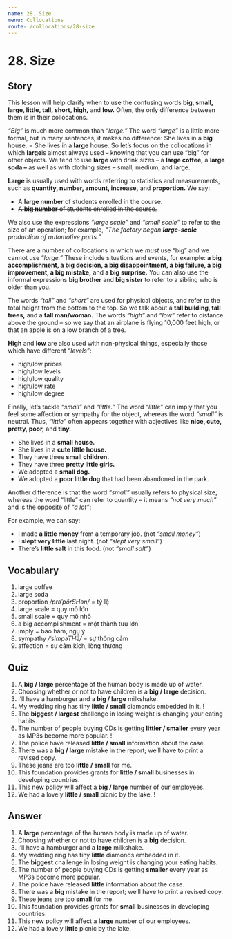 ```yaml
---
name: 28. Size
menu: Collocations
route: /collocations/28-size
---
```


# 28. Size

## Story

This lesson will help clarify when to use the confusing words **big, small, large, little, tall, short, high,** and **low.** Often, the only difference between them is in their collocations.

*“Big”* is much more common than *“large.”* The word *“large”* is a little more formal, but in many sentences, it makes no difference: She lives in a **big** house. = She lives in a **large** house. 
So let’s focus on the collocations in which **large**is almost always used – knowing that you can use “big” for other objects. We tend to use **large** with drink sizes – a **large coffee,** a **large soda –** as well as with clothing sizes – small, medium, and large. 

**Large** is usually used with words referring to statistics and measurements, such as **quantity, number, amount, increase,** and **proportion.** We say: 

* A **large number** of students enrolled in the course. 
* ~~A **big number** of students enrolled in the course.~~ 

We also use the expressions *“large scale”* and *“small scale”* to refer to the size of an operation; for example, *“The factory began **large-scale** production of automotive parts.”*

There are a number of collocations in which we *must* use “big” and we cannot use “*large.”* These include situations and events, for example: **a big accomplishment, a big decision, a big disappointment, a big failure, a big improvement, a big mistake,** and **a big surprise.** You can also use the informal expressions **big brother** and **big sister** to refer to a sibling who is older than you.

The words *“tall”* and *“short”* are used for physical objects, and refer to the total height from the bottom to the top. So we talk about a **tall building, tall trees,** and a **tall man/woman.** The words *“high”* and *“low”* refer to distance above the ground – so we say that an airplane is flying 10,000 feet high, or that an apple is on a low branch of a tree. 

**High** and **low** are also used with non-physical things, especially those which have different *“levels”*: 

* high/low prices 
* high/low levels 
* high/low quality 
* high/low rate 
* high/low degree 

Finally, let’s tackle *“small”* and *“little.”* The word *“little”* can imply that you feel some affection or sympathy for the object, whereas the word *“small”* is neutral. Thus, *“little”* often appears together with adjectives like **nice, cute, pretty, poor,** and **tiny.**

* She lives in a **small house.**
* She lives in a **cute little house.**
* They have three **small children.**
* They have three **pretty little girls.**
* We adopted a **small dog.**
* We adopted a **poor little dog** that had been abandoned in the park. 

Another difference is that the word *“small”* usually refers to physical size, whereas the word “little” can refer to quantity – it means *“not very much”* and is the opposite of *“a lot”*: 

For example, we can say:

* I made **a little money** from a temporary job. (not *“small money”*) 
* I **slept very little** last night. (not *“slept very small”*) 
* There’s **little salt** in this food. (not *“small salt”*) 

## Vocabulary

1. large coffee
2. large soda
3. proportion _/prəˈpôrSHən/_ = tỷ lệ
4. large scale = quy mô lớn
5. small scale = quy mô nhỏ
6. a big accomplishment = một thành tưụ lớn
7. imply = bao hàm, ngụ ý
8. sympathy _/ˈsimpəTHē/_ = sự thông cảm
9. affection = sự cảm kích, lòng thương

## Quiz

1. A **big / large** percentage of the human body is made up of water. 
2. Choosing whether or not to have children is a **big / large** decision. 
3. I’ll have a hamburger and a **big / large** milkshake. 
4. My wedding ring has tiny **little / small** diamonds embedded in it. !
5. The **biggest / largest** challenge in losing weight is changing your eating habits. 
6. The number of people buying CDs is getting **littler / smaller** every year as MP3s become more popular. !
7. The police have released **little / small** information about the case. 
8. There was a **big / large** mistake in the report; we’ll have to print a revised copy. 
9. These jeans are too **little / small** for me. 
10. This foundation provides grants for **little / small** businesses in developing countries. 
11. This new policy will affect a **big / large** number of our employees. 
12. We had a lovely **little / small** picnic by the lake. !

## Answer

1. A **large** percentage of the human body is made up of water. 
2. Choosing whether or not to have children is a **big** decision. 
3. I’ll have a hamburger and a **large** milkshake. 
4. My wedding ring has tiny **little** diamonds embedded in it. 
5. The **biggest** challenge in losing weight is changing your eating habits. 
6. The number of people buying CDs is getting **smaller** every year as MP3s become more popular. 
7. The police have released **little** information about the case. 
8. There was a **big** mistake in the report; we’ll have to print a revised copy. 
9. These jeans are too **small** for me. 
10. This foundation provides grants for **small** businesses in developing countries. 
11. This new policy will affect a **large** number of our employees. 
12. We had a lovely **little** picnic by the lake. 